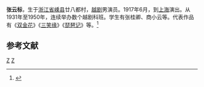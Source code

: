 '''张云标'''{{BD|1895年||1965年||catIdx=Z张}}，生于[[浙江省|浙江省]][[嵊县|嵊县]]廿八都村，[[越剧|越剧]]男演员。1917年6月，到[[上海|上海]]演出。从1931年至1950年，连续举办数个越剧科班。学生有张桂卿、商小云等。代表作品有《[[双金花|双金花]]》《[[三笑缘|三笑缘]]》《[[琵琶记_(越剧)|琵琶记]]》等。<ref>{{Cite web |url=http://zgyj.zjol.com.cn/zgyj/system/2006/03/23/000416466.shtml |title=中国越剧 > 越剧博物馆 > 经典人物 > 百年人物-张云标 |access-date=2010-03-31 |archive-date=2019-08-18 |archive-url=https://web.archive.org/web/20190818100005/http://zgyj.zjol.com.cn/zgyj/system/2006/03/23/000416466.shtml }}</ref>

== 参考文献 ==
<references/>

[[Category:越剧演员|Z]]
[[Category:嵊州人|Z]]